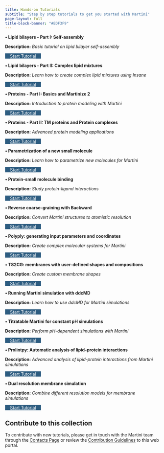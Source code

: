 ```yaml
---
title: Hands-on Tutorials
subtitle: "Step by step tutorials to get you started with Martini"
page-layout: full
title-block-banner: "#EDF3F9"
---
```


```{=HTML}
<head>
  <style>
    :root {
      --primary-color: #2d5c80;
      --secondary-color: #4a90e2;
      --accent-color: #e74c3c;
      --text-color: #2c3e50;
      --light-bg: #f8f9fa;
      --white: #ffffff;
      --gradient-1: linear-gradient(135deg, #2d5c80, #4a90e2);
      --gradient-2: linear-gradient(135deg, #4a90e2, #2d5c80);
      --shadow-sm: 0 2px 4px rgba(0,0,0,0.1);
      --shadow-md: 0 4px 6px rgba(0,0,0,0.1);
      --shadow-lg: 0 10px 15px rgba(0,0,0,0.1);
      --card-height: calc(80vh - 8rem);
      --card-min-height: 420px;
      --card-max-height: 800px;
    }
    .btn-rounded-primary {
        margin-right: 0.5rem;
        padding-left: 1rem;
        padding-right: 1rem;
        background-color: var(--primary-color);
        color: var(--white);
    }
    .btn-rounded-secondary {
        margin-right: 0.5rem;
        padding-left: 1rem;
        padding-right: 1rem;
        background-color: var(--white);
        color: var(--primary-color);
        border: 1px solid var(--primary-color);
    }

    @media (max-width: 754px) {
        /* Make the buttons smaller on mobile */
        .btn-rounded-primary {
            padding-left: 0;
            padding-right: 0;
            font-size: 0.8rem;
            margin-right: 0;
            margin-left: 0;
            margin-bottom: 0.5rem;
            margin-top: 0.5rem;
            text-align: center;
        }
        .btn-rounded-secondary {
            padding-left: 0;
            padding-right: 0;
            font-size: 0.8rem;
            margin-right: 0;
            margin-left: 0;
            margin-bottom: 0.5rem;
            margin-top: 0.5rem;
            /* decrease the width of the buttons */            text-align: center;
        }

        .lecture-item {
            grid-template-columns: 1fr;
        }
    }
  </style>
</head>
```

::: tutorial-grid

::: tutorial-item
**&#x2022;  Lipid bilayers - Part I: Self-assembly**

**Description:** *Basic tutorial on lipid bilayer self-assembly*

::: tutorial-buttons
[Start Tutorial](LipidsI/index.qmd){.btn .btn-primary .btn-rounded-primary}
:::
:::

::: tutorial-item
**&#x2022;  Lipid bilayers - Part II: Complex lipid mixtures**

**Description:** *Learn how to create complex lipid mixtures using Insane*

::: tutorial-buttons
[Start Tutorial](LipidsII/index.qmd){.btn .btn-primary .btn-rounded-primary}
:::
:::

::: tutorial-item
**&#x2022;  Proteins - Part I: Basics and Martinize 2**

**Description:** *Introduction to protein modeling with Martini*

::: tutorial-buttons
[Start Tutorial](ProteinsI/index.qmd){.btn .btn-primary .btn-rounded-primary}
:::
:::

::: tutorial-item
**&#x2022;  Proteins - Part II: TM proteins and Protein complexes**

**Description:** *Advanced protein modeling applications*

::: tutorial-buttons
[Start Tutorial](ProteinsII/index.qmd){.btn .btn-primary .btn-rounded-primary}
:::
:::

::: tutorial-item
**&#x2022;  Parametrization of a new small molecule**

**Description:** *Learn how to parametrize new molecules for Martini*

::: tutorial-buttons
[Start Tutorial](Small_Molecule_Parametrization/index.qmd){.btn .btn-primary .btn-rounded-primary}
:::
:::

::: tutorial-item
**&#x2022;  Protein-small molecule binding**

**Description:** *Study protein-ligand interactions*

::: tutorial-buttons
[Start Tutorial](Protein_Ligand_Binding/index.qmd){.btn .btn-primary .btn-rounded-primary}
:::
:::

::: tutorial-item
**&#x2022;  Reverse coarse-graining with Backward**

**Description:** *Convert Martini structures to atomistic resolution*

::: tutorial-buttons
[Start Tutorial](Backward/index.qmd){.btn .btn-primary .btn-rounded-primary}
:::
:::

::: tutorial-item
**&#x2022;  Polyply: generating input parameters and coordinates**

**Description:** *Create complex molecular systems for Martini*

::: tutorial-buttons
[Start Tutorial](Polyply/index.qmd){.btn .btn-primary .btn-rounded-primary}
:::
:::

::: tutorial-item
**&#x2022;  TS2CG: membranes with user-defined shapes and compositions**
    
**Description:** *Create custom membrane shapes*

::: tutorial-buttons
[Start Tutorial](TS2CG/index.qmd){.btn .btn-primary .btn-rounded-primary}
:::
::: 

::: tutorial-item
**&#x2022;  Running Martini simulation with ddcMD**
    
**Description:** *Learn how to use ddcMD for Martini simulations*

::: tutorial-buttons
[Start Tutorial](ddcMD/index.qmd){.btn .btn-primary .btn-rounded-primary}
:::
:::

::: tutorial-item
**&#x2022;  Titratable Martini for constant pH simulations**

**Description:** *Perform pH-dependent simulations with Martini*

::: tutorial-buttons
[Start Tutorial](Titratable_Martini/index.qmd){.btn .btn-primary .btn-rounded-primary}
:::
:::

::: tutorial-item
**&#x2022;  Prolintpy: Automatic analysis of lipid-protein interactions**

**Description:** *Advanced analysis of lipid-protein interactions from Martini simulations*

::: tutorial-buttons
[Start Tutorial](ProLint/index.qmd){.btn .btn-primary .btn-rounded-primary}
:::
:::

::: tutorial-item
**&#x2022;  Dual resolution membrane simulation**

**Description:** *Combine different resolution models for membrane simulations*

::: tutorial-buttons
[Start Tutorial](Dual_Resolution_Membrane/index.qmd){.btn .btn-primary .btn-rounded-primary}
:::
:::
:::

::: callout-note
## Contribute to this collection
To contribute with new tutorials, please get in touch with the Martini team through the [Contacts Page](../../contact/index.qmd) or review the [Contribution Guidelines](https://github.com/Martini-Force-Field-Initiative/Martini-Force-Field-Initiative.github.io/blob/main/README.md) to this web portal.
:::
